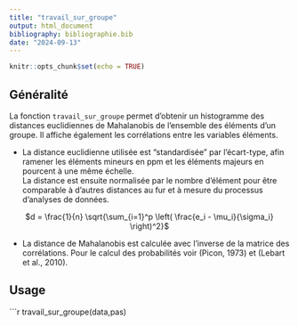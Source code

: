 ```yaml
---
title: "travail_sur_groupe"
output: html_document
bibliography: bibliographie.bib
date: "2024-09-13"
---
```


```r
knitr::opts_chunk$set(echo = TRUE)
```

## Généralité

La fonction `travail_sur_groupe` permet d'obtenir un histogramme des distances euclidiennes de Mahalanobis de l'ensemble des éléments d'un groupe. Il affiche également les corrélations entre les variables éléments.  

* La distance euclidienne utilisée est "standardisée" par l'écart-type, afin ramener les éléments mineurs en ppm et les éléments majeurs en pourcent à une même échelle.  
La distance est ensuite normalisée par le nombre d'élément pour être comparable à d'autres distances au fur et à mesure du processus d'analyses de données.  

<center>
$d = \frac{1}{n} \sqrt{\sum_{i=1}^p \left( \frac{e_i - \mu_i}{\sigma_i} \right)^2}$
</center>  
  
  
* La distance de Mahalanobis est calculée avec l'inverse de la matrice des corrélations. Pour le calcul des probabilités voir (Picon, 1973) et (Lebart et al., 2010).

## Usage

```r
travail_sur_groupe(data,pas)
